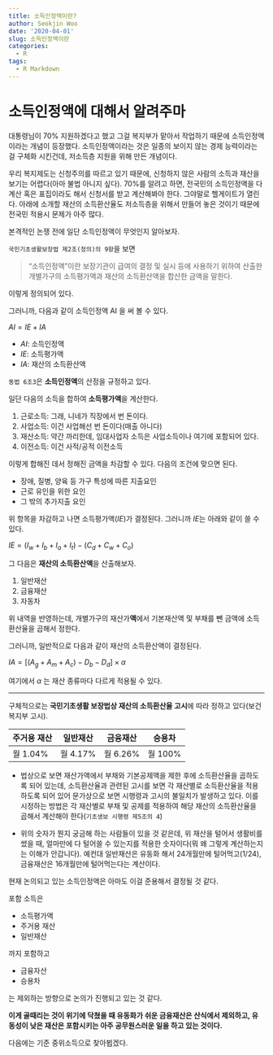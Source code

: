 ```yaml
---
title: 소득인정액이란?
author: Seokjin Woo
date: '2020-04-01'
slug: 소득인정액이란
categories:
  - R
tags:
  - R Markdown
---
```


# 소득인정액에 대해서 알려주마

대통령님이 70% 지원하겠다고 했고 그걸 복지부가 맡아서 작업하기 때문에 소득인정액이라는 개념이 등장했다. 소득인정액이라는 것은 일종의 보이지 않는 경제 능력이라는 걸 구체화 시킨건데, 저소득층 지원을 위해 만든 개념이다. 

우리 복지제도는 신청주의를 따르고 있기 때문에, 신청하지 않은 사람의 소득과 재산을 보기는 어렵다(아마 불법 아니지 싶다). 70%를 알려고 하면, 전국민의 소득인정액을 다 계산 혹은 표집이라도 해서 신청서를 받고 계산해봐야 한다. 그야말로 헬게이트가 열린다. 아래에 소개할 재산의 소득환산율도 저소득층을 위해서 만들어 놓은 것이기 때문에 전국민 적용시 문제가 아주 많다. 

본격적인 논쟁 전에 일단 소득인정액이 무엇인지 알아보자.


`국민기초생활보장법 제2조(정의)의 9항`을 보면 

> "소득인정액"이란 보장기관이 급여의 결정 및 실시 등에 사용하기 위하여 산출한 개별가구의 소득평가액과 재산의 소득환산액을 합산한 금액을 말한다.

이렇게 정의되어 있다. 

그러니까, 다음과 같이 소득인정액  AI 을 써 볼 수 있다. 

$AI = IE + IA$

* $AI$: 소득인정액
* $IE$: 소득평가액
* $IA$: 재산의 소득환산액

`동법 6조3`은 **소득인정액**의 산정을 규정하고 있다.

일단 다음의 소득을 합하여 **소득평가액**을 계산한다.

1. 근로소득: 그래, 니네가 직장에서 번 돈이다.
2. 사업소득: 이건 사업해선 번 돈이다(매출 아니다)
3. 재산소득: 약간 까리한데, 임대사업자 소득은 사업소득이나 여기에 포함되어 있다. 
4. 이전소득: 이건 사적/공적 이전소득

이렇게 합해진 데서 정해진 금액을 차감할 수 있다. 다음의 조건에 맞으면 된다. 

* 장애, 질병, 양육 등 가구 특성에 따른 지출요인
* 근로 유인을 위한 요인
* 그 밖의 추가지출 요인

위 항목을 차감하고 나면 소득평가액($IE$)가 결정된다. 그러니까 $IE$는 아래와 같이 쓸 수 있다. 


$IE = (I_w + I_b + I_a + I_t) - (C_d + C_w + C_o)$


그 다음은 **재산의 소득환산액**을 산출해보자.

1. 일반재산
2. 금융재산
3. 자동차 

위 내역을 반영하는데, 개별가구의 재산가**액**에서 기본재산액 및 부채를 뺀 금액에 소득환산율을 곱해서 정한다.

그러니까, 일반적으로 다음과 같이 재산의 소득환산액이 결정된다. 

$IA = [ (A_g + A_m + A_c )-D_b - D_d ] \times \alpha$


여기에서 $\alpha$ 는 재산 종류마다 다르게 적용될 수 있다. 

***

구체적으로는 **국민기초생활 보장법상 재산의 소득환산율 고시**에 따라 정하고 있다(보건복지부 고시).


<center>
| 주거용 재산 | 일반재산    | 금융재산    | 승용차      |
|-----------|-----------|-----------|-----------|
| 월 1.04%    |  월 4.17%   | 월 6.26%    |  월 100%    |
</center>

* 법상으로 보면 재산가액에서 부채와 기본공제액을 제한 후에 소득환산율을 곱하도록 되어 있는데, 소득환산율과 관련된 고시를 보면 각 재산별로 소득환산율을 적용하도록 되어 있어 문가상으로 보면 시행령과 고시의 불일치가 발생하고 있다. 이를 시정하는 방법은 각 재산별로 부채 및 공제를 적용하여 해당 재산의 소득환산율을 곱해서 계산해야 한다(`기초생보 시행령 제5조의 4`)

* 위의 숫자가 뭔지 궁금해 하는 사람들이 있을 것 같은데, 위 재산을 털어서 생활비를 썼을 때, 얼마만에 다 털어쓸 수 있는지를 적용한 숫자이다(뭐 왜 그렇게 계산하는지는 이해가 안갑니다). 예컨대 일반재산은 유동화 해서 24개월만에 털어먹고(1/24), 금융재산은 16개월만에 털어먹는다는 계산이다. 


현재 논의되고 있는 소득인정액은 아마도 이걸 준용해서 결정될 것 같다.

포함 소득은

- 소득평가액
- 주거용 재산
- 일반재산

까지 포함하고

- 금융자산
- 승용차

는 제외하는 방향으로 논의가 진행되고 있는 것 같다. 


**이게 골때리는 것이 위기에 닥쳤을 때 유동화가 쉬운 금융재산은 산식에서 제외하고, 유동성이 낮은 재산은 포함시키는 아주 공무원스러운 일을 하고 있는 것이다.**


다음에는 기준 중위소득으로 찾아뵙겠다.





